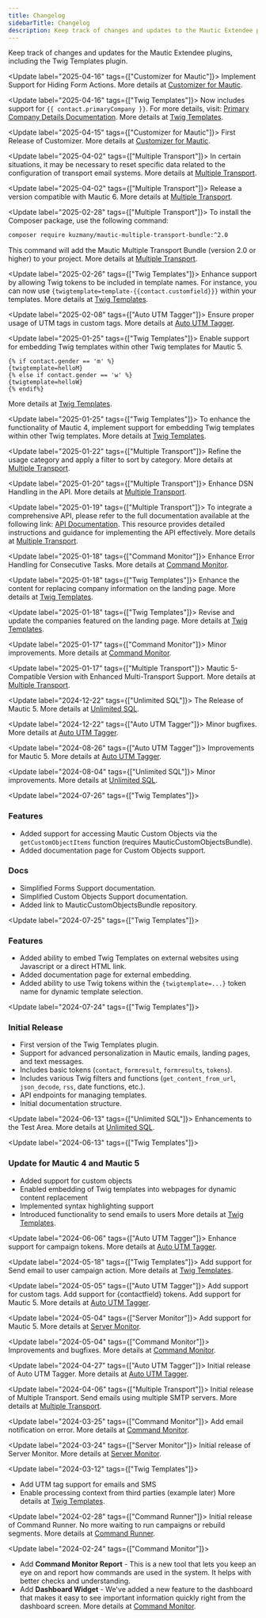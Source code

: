 ```yaml
---
title: Changelog
sidebarTitle: Changelog
description: Keep track of changes and updates to the Mautic Extendee plugins.
---
```


Keep track of changes and updates for the Mautic Extendee plugins, including the Twig Templates plugin.

<Update label="2025-04-16" tags={["Customizer for Mautic"]}>
  Implement Support for Hiding Form Actions. More details at [Customizer for Mautic](https://madesimple.madesimple.cloud/mautic-customizer-bundle).
</Update>

<Update label="2025-04-16" tags={["Twig Templates"]}>
  Now includes support for `{{ contact.primaryCompany }}`. For more details, visit: [Primary Company Details Documentation](https://docs.mtcextendee.com/twig-templates/snippets#access-primary-company-details). More details at [Twig Templates](https://madesimple.madesimple.cloud/mautic-twig-templates-bundle).
</Update>

<Update label="2025-04-15" tags={["Customizer for Mautic"]}>
  First Release of Customizer. More details at [Customizer for Mautic](https://madesimple.madesimple.cloud/mautic-customizer-bundle).
</Update>

<Update label="2025-04-02" tags={["Multiple Transport"]}>
  In certain situations, it may be necessary to reset specific data related to the configuration of transport email systems. More details at [Multiple Transport](https://mtcextendee.com/mautic-multiple-transport-bundle).
</Update>

<Update label="2025-04-02" tags={["Multiple Transport"]}>
  Release a version compatible with Mautic 6. More details at [Multiple Transport](https://mtcextendee.com/mautic-multiple-transport-bundle).
</Update>

<Update label="2025-02-28" tags={["Multiple Transport"]}>
  To install the Composer package, use the following command:
  ```bash
  composer require kuzmany/mautic-multiple-transport-bundle:^2.0
  ```
  This command will add the Mautic Multiple Transport Bundle (version 2.0 or higher) to your project. More details at [Multiple Transport](https://madesimple.madesimple.cloud/mautic-multiple-transport-bundle).
</Update>

<Update label="2025-02-26" tags={["Twig Templates"]}>
  Enhance support by allowing Twig tokens to be included in template names. For instance, you can now use `{twigtemplate=template-{{contact.customfield}}}` within your templates. More details at [Twig Templates](https://madesimple.madesimple.cloud/mautic-twig-templates-bundle).
</Update>

<Update label="2025-02-08" tags={["Auto UTM Tagger"]}>
  Ensure proper usage of UTM tags in custom tags. More details at [Auto UTM Tagger](https://madesimple.madesimple.cloud/mautic-auto-tagger-bundle).
</Update>

<Update label="2025-01-25" tags={["Twig Templates"]}>
  Enable support for embedding Twig templates within other Twig templates for Mautic 5.
  ```twig
  {% if contact.gender == 'm' %}  
  {twigtemplate=helloM}  
  {% else if contact.gender == 'w' %}  
  {twigtemplate=helloW}  
  {% endif%}
  ```
  More details at [Twig Templates](https://madesimple.madesimple.cloud/mautic-twig-templates-bundle).
</Update>

<Update label="2025-01-25" tags={["Twig Templates"]}>
  To enhance the functionality of Mautic 4, implement support for embedding Twig templates within other Twig templates. More details at [Twig Templates](https://madesimple.madesimple.cloud/mautic-twig-templates-bundle).
</Update>

<Update label="2025-01-22" tags={["Multiple Transport"]}>
  Refine the usage category and apply a filter to sort by category. More details at [Multiple Transport](https://mtcextendee.com/mautic-multiple-transport-bundle).
</Update>

<Update label="2025-01-20" tags={["Multiple Transport"]}>
  Enhance DSN Handling in the API. More details at [Multiple Transport](https://mtcextendee.com/mautic-multiple-transport-bundle).
</Update>

<Update label="2025-01-19" tags={["Multiple Transport"]}>
  To integrate a comprehensive API, please refer to the full documentation available at the following link: [API Documentation](https://gist.github.com/kuzmany/fd9372f46809cea00945ff3bd73102b9). This resource provides detailed instructions and guidance for implementing the API effectively. More details at [Multiple Transport](https://mtcextendee.com/mautic-multiple-transport-bundle).
</Update>

<Update label="2025-01-18" tags={["Command Monitor"]}>
  Enhance Error Handling for Consecutive Tasks. More details at [Command Monitor](https://madesimple.madesimple.cloud/command-monitor-bundle).
</Update>

<Update label="2025-01-18" tags={["Twig Templates"]}>
  Enhance the content for replacing company information on the landing page. More details at [Twig Templates](https://madesimple.madesimple.cloud/mautic-twig-templates-bundle).
</Update>

<Update label="2025-01-18" tags={["Twig Templates"]}>
  Revise and update the companies featured on the landing page. More details at [Twig Templates](https://madesimple.madesimple.cloud/mautic-twig-templates-bundle).
</Update>

<Update label="2025-01-17" tags={["Command Monitor"]}>
  Minor improvements. More details at [Command Monitor](https://madesimple.madesimple.cloud/command-monitor-bundle).
</Update>

<Update label="2025-01-17" tags={["Multiple Transport"]}>
  Mautic 5-Compatible Version with Enhanced Multi-Transport Support. More details at [Multiple Transport](https://mtcextendee.com/mautic-multiple-transport-bundle).
</Update>

<Update label="2024-12-22" tags={["Unlimited SQL"]}>
  The Release of Mautic 5. More details at [Unlimited SQL](https://madesimple.madesimple.cloud/mautic-unlimited-sql-bundle).
</Update>

<Update label="2024-12-22" tags={["Auto UTM Tagger"]}>
  Minor bugfixes. More details at [Auto UTM Tagger](https://madesimple.madesimple.cloud/mautic-auto-tagger-bundle).
</Update>

<Update label="2024-08-26" tags={["Auto UTM Tagger"]}>
  Improvements for Mautic 5. More details at [Auto UTM Tagger](https://madesimple.madesimple.cloud/mautic-auto-tagger-bundle).
</Update>

<Update label="2024-08-04" tags={["Unlimited SQL"]}>
  Minor improvements. More details at [Unlimited SQL](https://madesimple.madesimple.cloud/mautic-unlimited-sql-bundle).
</Update>

<Update label="2024-07-26" tags={["Twig Templates"]}>
  ### Features
  - Added support for accessing Mautic Custom Objects via the `getCustomObjectItems` function (requires MauticCustomObjectsBundle).
  - Added documentation page for Custom Objects support.

  ### Docs
  - Simplified Forms Support documentation.
  - Simplified Custom Objects Support documentation.
  - Added link to MauticCustomObjectsBundle repository.
</Update>

<Update label="2024-07-25" tags={["Twig Templates"]}>
  ### Features
  - Added ability to embed Twig Templates on external websites using Javascript or a direct HTML link.
  - Added documentation page for external embedding.
  - Added ability to use Twig tokens within the `{twigtemplate=...}` token name for dynamic template selection.
</Update>

<Update label="2024-07-24" tags={["Twig Templates"]}>
  ### Initial Release
  - First version of the Twig Templates plugin.
  - Support for advanced personalization in Mautic emails, landing pages, and text messages.
  - Includes basic tokens (`contact`, `formresult`, `formresults`, `tokens`).
  - Includes various Twig filters and functions (`get_content_from_url`, `json_decode`, `rss`, date functions, etc.).
  - API endpoints for managing templates.
  - Initial documentation structure.
</Update>

<Update label="2024-06-13" tags={["Unlimited SQL"]}>
  Enhancements to the Test Area. More details at [Unlimited SQL](https://madesimple.madesimple.cloud/mautic-unlimited-sql-bundle).
</Update>

<Update label="2024-06-13" tags={["Twig Templates"]}>
  ### Update for Mautic 4 and Mautic 5
  *   Added support for custom objects
  *   Enabled embedding of Twig templates into webpages for dynamic content replacement
  *   Implemented syntax highlighting support
  *   Introduced functionality to send emails to users
  More details at [Twig Templates](https://madesimple.madesimple.cloud/mautic-twig-templates-bundle).
</Update>

<Update label="2024-06-06" tags={["Auto UTM Tagger"]}>
  Enhance support for campaign tokens. More details at [Auto UTM Tagger](https://madesimple.madesimple.cloud/mautic-auto-tagger-bundle).
</Update>

<Update label="2024-05-18" tags={["Twig Templates"]}>
  Add support for Send email to user campaign action. More details at [Twig Templates](https://madesimple.madesimple.cloud/mautic-twig-templates-bundle).
</Update>

<Update label="2024-05-05" tags={["Auto UTM Tagger"]}>
  Add support for custom tags.
  Add support for {contactfield} tokens.
  Add support for Mautic 5.
  More details at [Auto UTM Tagger](https://madesimple.madesimple.cloud/mautic-auto-tagger-bundle).
</Update>

<Update label="2024-05-04" tags={["Server Monitor"]}>
  Add support for Mautic 5. More details at [Server Monitor](https://madesimple.madesimple.cloud/mautic-server-monitor-bundle).
</Update>

<Update label="2024-05-04" tags={["Command Monitor"]}>
  Improvements and bugfixes. More details at [Command Monitor](https://madesimple.madesimple.cloud/command-monitor-bundle).
</Update>

<Update label="2024-04-27" tags={["Auto UTM Tagger"]}>
  Initial release of Auto UTM Tagger. More details at [Auto UTM Tagger](https://madesimple.madesimple.cloud/mautic-auto-tagger-bundle).
</Update>

<Update label="2024-04-06" tags={["Multiple Transport"]}>
  Initial release of Multiple Transport. Send emails using multiple SMTP servers. More details at [Multiple Transport](https://mtcextendee.com/mautic-multiple-transport-bundle).
</Update>

<Update label="2024-03-25" tags={["Command Monitor"]}>
  Add email notification on error. More details at [Command Monitor](https://madesimple.madesimple.cloud/command-monitor-bundle).
</Update>

<Update label="2024-03-24" tags={["Server Monitor"]}>
  Initial release of Server Monitor. More details at [Server Monitor](https://madesimple.madesimple.cloud/mautic-server-monitor-bundle).
</Update>

<Update label="2024-03-12" tags={["Twig Templates"]}>
  *   Add UTM tag support for emails and SMS
  *   Enable processing context from third parties (example later)
  More details at [Twig Templates](https://madesimple.madesimple.cloud/mautic-twig-templates-bundle).
</Update>

<Update label="2024-02-28" tags={["Command Runner"]}>
  Initial release of Command Runner. No more waiting to run campaigns or rebuild segments. More details at [Command Runner](https://madesimple.madesimple.cloud/command-runner-bundle).
</Update>

<Update label="2024-02-24" tags={["Command Monitor"]}>
  *    Add **Command Monitor Report** - This is a new tool that lets you keep an eye on and report how commands are used in the system. It helps with better checks and understanding.
  *   Add **Dashboard Widget** - We've added a new feature to the dashboard that makes it easy to see important information quickly right from the dashboard screen.
  More details at [Command Monitor](https://madesimple.madesimple.cloud/command-monitor-bundle).
</Update>

